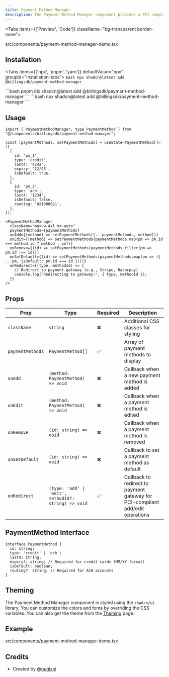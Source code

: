```yaml
---
title: Payment Method Manager
description: The Payment Method Manager component provides a PCI-compliant UI for managing billing payment methods. Uses redirect-to-gateway approach for secure add/edit operations with no direct handling of sensitive data.
---
```


<Tabs items={['Preview', 'Code']} className="bg-transparent border-none">
  <Tab value="Preview" className="border-none bg-transparent p-0 mt-3">
    <PreviewComponents registryName="payment-method-manager">
      <PaymentMethodManagerDemo />
    </PreviewComponents>
  </Tab>

  <Tab value="Code" className="mt-3">
  <include cwd lang="tsx" meta='title="src/components/payment-method-manager-demo.tsx"'>src/components/payment-method-manager-demo.tsx</include>
 </Tab>
</Tabs>

## Installation

<Tabs items={['npx', 'pnpm', 'yarn']} defaultValue="npx" groupId="installation-tabs">
  <Tab value="npx">
    ```bash
    npx shadcn@latest add @billingsdk/payment-method-manager
    ```
  </Tab>

  <Tab value="pnpm">
    ```bash
    pnpm dlx shadcn@latest add @billingsdk/payment-method-manager
    ```
  </Tab>

  <Tab value="yarn">
    ```bash
    npx shadcn@latest add @billingsdk/payment-method-manager
    ```
  </Tab>
</Tabs>

## Usage

```tsx
import { PaymentMethodManager, type PaymentMethod } from "@/components/billingsdk/payment-method-manager";
```

```tsx
const [paymentMethods, setPaymentMethods] = useState<PaymentMethod[]>([
  {
    id: 'pm_1',
    type: 'credit',
    last4: '4242',
    expiry: '12/25',
    isDefault: true,
  },
  {
    id: 'pm_2',
    type: 'ach',
    last4: '1234',
    isDefault: false,
    routing: '021000021',
  },
]);
```

```tsx
<PaymentMethodManager
  className="max-w-4xl mx-auto"
  paymentMethods={paymentMethods}
  onAdd={(method) => setPaymentMethods([...paymentMethods, method])}
  onEdit={(method) => setPaymentMethods(paymentMethods.map(pm => pm.id === method.id ? method : pm))}
  onRemove={(id) => setPaymentMethods(paymentMethods.filter(pm => pm.id !== id))}
  onSetDefault={(id) => setPaymentMethods(paymentMethods.map(pm => ({ ...pm, isDefault: pm.id === id })))}
  onRedirect={(type, methodId) => {
    // Redirect to payment gateway (e.g., Stripe, Razorpay)
    console.log("Redirecting to gateway:", { type, methodId });
  }}
/>
```

## Props

| Prop             | Type                             | Required | Description                                        |
| ---------------- | -------------------------------- | -------- | -------------------------------------------------- |
| `className`      | `string`                         | ❌        | Additional CSS classes for styling                 |
| `paymentMethods` | `PaymentMethod[]`                | ✅        | Array of payment methods to display                |
| `onAdd`          | `(method: PaymentMethod) => void`| ❌        | Callback when a new payment method is added       |
| `onEdit`         | `(method: PaymentMethod) => void`| ❌        | Callback when a payment method is edited          |
| `onRemove`       | `(id: string) => void`           | ❌        | Callback when a payment method is removed         |
| `onSetDefault`   | `(id: string) => void`           | ❌        | Callback to set a payment method as default       |
| `onRedirect`     | `(type: 'add' \| 'edit', methodId?: string) => void` | ✅ | Callback to redirect to payment gateway for PCI-compliant add/edit operations |

## PaymentMethod Interface

```tsx
interface PaymentMethod {
  id: string;
  type: 'credit' | 'ach';
  last4: string;
  expiry?: string; // Required for credit cards (MM/YY format)
  isDefault: boolean;
  routing?: string; // Required for ACH accounts
}
```

## Theming

The Payment Method Manager component is styled using the `shadcn/ui` library. You can customize the colors and fonts by overriding the CSS variables. You can also get the theme from the [Theming](/docs/theming) page.

## Example

<include cwd lang="tsx" meta='title="src/components/payment-method-manager-demo.tsx"'>src/components/payment-method-manager-demo.tsx</include>

## Credits

* Created by [@guglxni](https://x.com/guglxni)